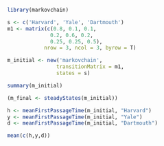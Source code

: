 ```r
library(markovchain)

s <- c('Harvard', 'Yale', 'Dartmouth')
m1 <- matrix(c(0.8, 0.1, 0.1,
              0.2, 0.6, 0.2,
              0.25, 0.25, 0.5),
            nrow = 3, ncol = 3, byrow = T)

m_initial <- new('markovchain',
                transitionMatrix = m1,
                states = s)

summary(m_initial)
```

```r
(m_final <- steadyStates(m_initial))
```

```r
h <- meanFirstPassageTime(m_initial, "Harvard")
y <- meanFirstPassageTime(m_initial, "Yale")
d <- meanFirstPassageTime(m_initial, "Dartmouth")

mean(c(h,y,d))
```

